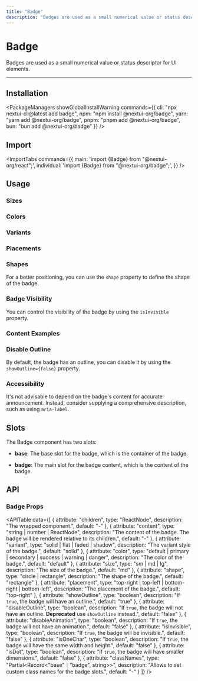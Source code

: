 ```yaml
---
title: "Badge"
description: "Badges are used as a small numerical value or status descriptor for UI elements."
---
```



# Badge

Badges are used as a small numerical value or status descriptor for UI elements.

<ComponentLinks component="badge" />

---

<CarbonAd/>

## Installation

<PackageManagers
  showGlobalInstallWarning
  commands={{
    cli: "npx nextui-cli@latest add badge",
    npm: "npm install @nextui-org/badge",
    yarn: "yarn add @nextui-org/badge",
    pnpm: "pnpm add @nextui-org/badge",
    bun: "bun add @nextui-org/badge"
  }}
/>


## Import

<ImportTabs
  commands={{
    main: 'import {Badge} from "@nextui-org/react";',
    individual: 'import {Badge} from "@nextui-org/badge";',
  }}
/>

## Usage

<CodeDemo title="Usage" files={badgeContent.usage} />

### Sizes

<CodeDemo title="Sizes" files={badgeContent.sizes} />

### Colors

<CodeDemo title="Colors" files={badgeContent.colors} />

### Variants

<CodeDemo title="Variants" files={badgeContent.variants} />

### Placements

<CodeDemo title="Placements" files={badgeContent.placements} />

### Shapes

For a better positioning, you can use the `shape` property to define the shape of the badge.

<CodeDemo title="Shapes" files={badgeContent.shapes} />

### Badge Visibility

You can control the visibility of the badge by using the `isInvisible` property.

<CodeDemo title="Badge visibility" files={badgeContent.visibility} />

### Content Examples

<CodeDemo title="Content examples" files={badgeContent.contentExamples} />

### Disable Outline

By default, the badge has an outline, you can disable it by using the `showOutline={false}` property.

<CodeDemo title="Disable outline" files={badgeContent.showOutline} />

### Accessibility

It's not advisable to depend on the badge's content for accurate announcement.
Instead, consider supplying a comprehensive description, such as using `aria-label`.

<CodeDemo title="Accessibility" files={badgeContent.a11y} />

<Spacer y={4} />

## Slots

The Badge component has two slots:

- **base**: The base slot for the badge, which is the container of the badge.

- **badge**: The main slot for the badge content, which is the content of the badge.

<Spacer y={4} />

## API

### Badge Props

<APITable
  data={[
    {
      attribute: "children",
      type: "ReactNode",
      description: "The wrapped component.",
      default: "-"
    },
    {
      attribute: "content", 
      type: "string | number | ReactNode",
      description: "The content of the badge. The badge will be rendered relative to its children.",
      default: "-"
    },
    {
      attribute: "variant",
      type: "solid | flat | faded | shadow",
      description: "The variant style of the badge.",
      default: "solid"
    },
    {
      attribute: "color",
      type: "default | primary | secondary | success | warning | danger",
      description: "The color of the badge.",
      default: "default"
    },
    {
      attribute: "size",
      type: "sm | md | lg",
      description: "The size of the badge.",
      default: "md"
    },
    {
      attribute: "shape",
      type: "circle | rectangle",
      description: "The shape of the badge.",
      default: "rectangle"
    },
    {
      attribute: "placement",
      type: "top-right | top-left | bottom-right | bottom-left",
      description: "The placement of the badge.",
      default: "top-right"
    },
    {
      attribute: "showOutline",
      type: "boolean",
      description: "If `true`, the badge will have an outline.",
      default: "true"
    },
    {
      attribute: "disableOutline",
      type: "boolean", 
      description: "If `true`, the badge will not have an outline. **Deprecated** use `showOutline` instead.",
      default: "false"
    },
    {
      attribute: "disableAnimation",
      type: "boolean",
      description: "If `true`, the badge will not have an animation.",
      default: "false"
    },
    {
      attribute: "isInvisible",
      type: "boolean",
      description: "If `true`, the badge will be invisible.",
      default: "false"
    },
    {
      attribute: "isOneChar",
      type: "boolean",
      description: "If `true`, the badge will have the same width and height.",
      default: "false"
    },
    {
      attribute: "isDot",
      type: "boolean",
      description: "If `true`, the badge will have smaller dimensions.",
      default: "false"
    },
    {
      attribute: "classNames",
      type: "Partial<Record<\"base\"｜\"badge\", string>>",
      description: "Allows to set custom class names for the badge slots.",
      default: "-"
    }
  ]}
/>
